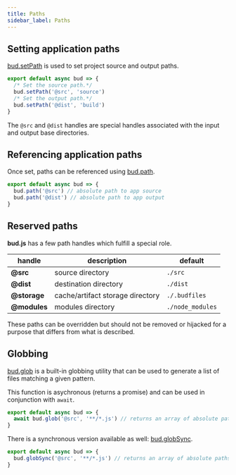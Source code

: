 ```yaml
---
title: Paths
sidebar_label: Paths
---
```


## Setting application paths

[bud.setPath](/reference/bud.setPath) is used to set project source and output paths.

```js title=bud.config.js
export default async bud => {
  /* Set the source path.*/
  bud.setPath('@src', 'source')
  /* Set the output path.*/
  bud.setPath('@dist', 'build')
}
```

The `@src` and `@dist` handles are special handles associated with the input and output base directories.

## Referencing application paths

Once set, paths can be referenced using [bud.path](/reference/bud.path).

```js title=bud.config.js
export default async bud => {
  bud.path('@src') // absolute path to app source
  bud.path('@dist') // absolute path to app output
}
```

## Reserved paths

**bud.js** has a few path handles which fulfill a special role.

| handle       | description                      | default          |
| ------------ | -------------------------------- | ---------------- |
| **@src**     | source directory                 | `./src`          |
| **@dist**    | destination directory            | `./dist`         |
| **@storage** | cache/artifact storage directory | `./.budfiles`    |
| **@modules** | modules directory                | `./node_modules` |

These paths can be overridden but should not be removed or hijacked for a purpose that differs from what is described.

## Globbing

[bud.glob](/reference/bud.glob) is a built-in globbing utility that can be used to generate a list of files matching a given pattern.

This function is asychronous (returns a promise) and can be used in conjunction with `await`.

```js title=bud.config.js
export default async bud => {
  await bud.glob('@src', '**/*.js') // returns an array of absolute paths
}
```

There is a synchronous version available as well: [bud.globSync](/reference/bud.globSync).

```js title=bud.config.js
export default async bud => {
  bud.globSync('@src', '**/*.js') // returns an array of absolute paths
}
```
